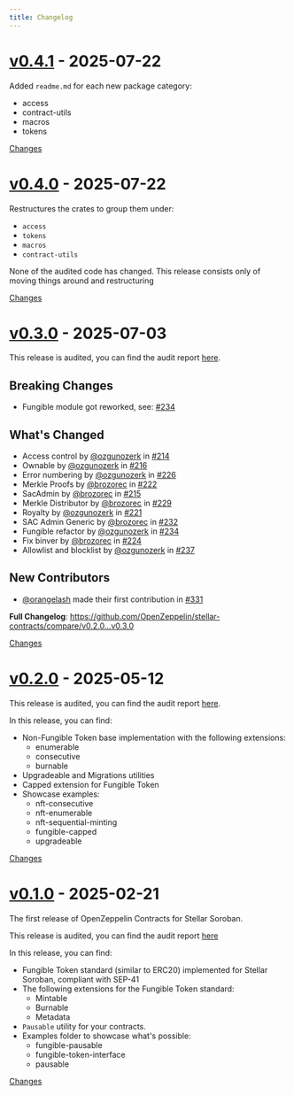 ```yaml
---
title: Changelog
---
```


<a id="v0.4.1"></a>
# [v0.4.1](https://github.com/OpenZeppelin/stellar-contracts/releases/tag/v0.4.1) - 2025-07-22

Added `readme.md` for each new package category:
- access
- contract-utils
- macros
- tokens

[Changes][v0.4.1]


<a id="v0.4.0"></a>
# [v0.4.0](https://github.com/OpenZeppelin/stellar-contracts/releases/tag/v0.4.0) - 2025-07-22

Restructures the crates to group them under:
- `access`
- `tokens`
- `macros`
- `contract-utils`

None of the audited code has changed. This release consists only of moving things around and restructuring

[Changes][v0.4.0]


<a id="v0.3.0"></a>
# [v0.3.0](https://github.com/OpenZeppelin/stellar-contracts/releases/tag/v0.3.0) - 2025-07-03

This release is audited, you can find the audit report [here](https://github.com/OpenZeppelin/stellar-contracts/blob/main/audits/Stellar%20Contracts%20Library%20v0.3.0-rc.2%20Audit.pdf).

## Breaking Changes
- Fungible module got reworked, see: [#234](https://github.com/OpenZeppelin/stellar-contracts/pull/234)

## What's Changed
* Access control by [@ozgunozerk](https://github.com/ozgunozerk) in [#214](https://github.com/OpenZeppelin/stellar-contracts/pull/214)
* Ownable by [@ozgunozerk](https://github.com/ozgunozerk) in [#216](https://github.com/OpenZeppelin/stellar-contracts/pull/216)
* Error numbering by [@ozgunozerk](https://github.com/ozgunozerk) in [#226](https://github.com/OpenZeppelin/stellar-contracts/pull/226)
* Merkle Proofs by [@brozorec](https://github.com/brozorec) in [#222](https://github.com/OpenZeppelin/stellar-contracts/pull/222)
* SacAdmin by [@brozorec](https://github.com/brozorec) in [#215](https://github.com/OpenZeppelin/stellar-contracts/pull/215)
* Merkle Distributor by [@brozorec](https://github.com/brozorec) in [#229](https://github.com/OpenZeppelin/stellar-contracts/pull/229)
* Royalty by [@ozgunozerk](https://github.com/ozgunozerk) in [#221](https://github.com/OpenZeppelin/stellar-contracts/pull/221)
* SAC Admin Generic by [@brozorec](https://github.com/brozorec) in [#232](https://github.com/OpenZeppelin/stellar-contracts/pull/232)
* Fungible refactor by [@ozgunozerk](https://github.com/ozgunozerk) in [#234](https://github.com/OpenZeppelin/stellar-contracts/pull/234)
* Fix binver by [@brozorec](https://github.com/brozorec) in [#224](https://github.com/OpenZeppelin/stellar-contracts/pull/224)
* Allowlist and blocklist by [@ozgunozerk](https://github.com/ozgunozerk) in [#237](https://github.com/OpenZeppelin/stellar-contracts/pull/237)

## New Contributors
* [@orangelash](https://github.com/orangelash) made their first contribution in [#331](https://github.com/OpenZeppelin/stellar-contracts/pull/331)

**Full Changelog**: https://github.com/OpenZeppelin/stellar-contracts/compare/v0.2.0...v0.3.0

[Changes][v0.3.0]


<a id="v0.2.0"></a>
# [v0.2.0](https://github.com/OpenZeppelin/stellar-contracts/releases/tag/v0.2.0) - 2025-05-12

This release is audited, you can find the audit report [here](https://github.com/OpenZeppelin/stellar-contracts/blob/main/audits/2025-05-v0.2.0.pdf).

In this release, you can find:

- Non-Fungible Token base implementation with the following extensions:
  - enumerable
  - consecutive
  - burnable
- Upgradeable and Migrations utilities
- Capped extension for Fungible Token
- Showcase examples:
  - nft-consecutive
  - nft-enumerable
  - nft-sequential-minting
  - fungible-capped
  - upgradeable

[Changes][v0.2.0]


<a id="v0.1.0"></a>
# [v0.1.0](https://github.com/OpenZeppelin/stellar-contracts/releases/tag/v0.1.0) - 2025-02-21

The first release of OpenZeppelin Contracts for Stellar Soroban.

This release is audited, you can find the audit report [here](https://github.com/OpenZeppelin/stellar-contracts/blob/main/audits/2025-02-v0.1.0-rc.pdf)

In this release, you can find:
- Fungible Token standard (similar to ERC20) implemented for Stellar Soroban, compliant with SEP-41
- The following extensions for the Fungible Token standard:
    - Mintable
    - Burnable
    - Metadata
- `Pausable` utility for your contracts.
- Examples folder to showcase what's possible:
    - fungible-pausable
    - fungible-token-interface
    - pausable

[Changes][v0.1.0]


[v0.4.1]: https://github.com/OpenZeppelin/stellar-contracts/compare/v0.4.0...v0.4.1
[v0.4.0]: https://github.com/OpenZeppelin/stellar-contracts/compare/v0.3.0...v0.4.0
[v0.3.0]: https://github.com/OpenZeppelin/stellar-contracts/compare/v0.2.0...v0.3.0
[v0.2.0]: https://github.com/OpenZeppelin/stellar-contracts/compare/v0.1.0...v0.2.0
[v0.1.0]: https://github.com/OpenZeppelin/stellar-contracts/tree/v0.1.0
